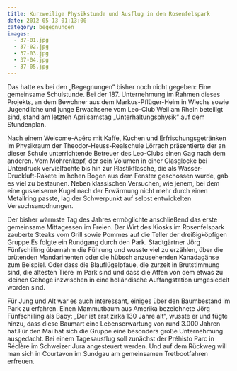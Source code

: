 ```yaml
---
title: Kurzweilige Physikstunde und Ausflug in den Rosenfelspark
date: 2012-05-13 01:13:00
category: begegnungen
images:
  - 37-01.jpg
  - 37-02.jpg
  - 37-03.jpg
  - 37-04.jpg
  - 37-05.jpg
---
```


Das hatte es bei den „Begegnungen“ bisher noch nicht gegeben: Eine gemeinsame Schulstunde. Bei der 187. Unternehmung im Rahmen dieses Projekts, an dem Bewohner aus dem Markus-Pflüger-Heim in Wiechs sowie Jugendliche und junge Erwachsene vom Leo-Club Weil am Rhein beteiligt sind, stand am letzten Aprilsamstag „Unterhaltungsphysik“ auf dem Stundenplan.

Nach einem Welcome-Apéro mit Kaffe, Kuchen und Erfrischungsgetränken im Physikraum der Theodor-Heuss-Realschule Lörrach präsentierte der an dieser Schule unterrichtende Betreuer des Leo-Clubs einen Gag nach dem anderen. Vom Mohrenkopf, der sein Volumen in einer Glasglocke bei Unterdruck vervielfachte bis hin zur Plastikflasche, die als Wasser-Druckluft-Rakete im hohen Bogen aus dem Fenster geschossen wurde, gab es viel zu bestaunen. Neben klassischen Versuchen, wie jenem, bei dem eine gusseiserne Kugel nach der Erwärmung nicht mehr durch einen Metallring passte, lag der Schwerpunkt auf selbst entwickelten Versuchsanodnungen.

Der bisher wärmste Tag des Jahres ermöglichte anschließend das erste gemeinsame Mittagessen im Freien. Der Wirt des Kiosks im Rosenfelspark zauberte Steaks vom Grill sowie Pommes auf die Teller der dreißigköpfigen Gruppe.Es folgte ein Rundgang durch den Park. Stadtgärtner Jörg Fünfschilling übernahm die Führung und wusste viel zu erzählen, über die brütenden Mandarinenten oder die hübsch anzusehenden Kanadagänse zum Beispiel. Oder dass die Blauflügelpfaue, die zurzeit in Brutstimmung sind, die ältesten Tiere im Park sind und dass die Affen von dem etwas zu kleinen Gehege inzwischen in eine holländische Auffangstation umgesiedelt worden sind.

Für Jung und Alt war es auch interessant, einiges über den Baumbestand im Park zu erfahren. Einen Mammutbaum aus Amerika bezeichnete Jörg Fünfschilling als Baby: „Der ist erst zirka 130 Jahre alt“, wusste er und fügte hinzu, dass diese Baumart eine Lebenserwartung von rund 3.000 Jahren hat.Für den Mai hat sich die Gruppe eine besonders große Unternehmung ausgedacht. Bei einem Tagesausflug soll zunächst der Préhisto Parc in Réclère im Schweizer Jura angesteuert werden. Und auf dem Rückweg will man sich in Courtavon im Sundgau am gemeinsamen Tretbootfahren erfreuen.
